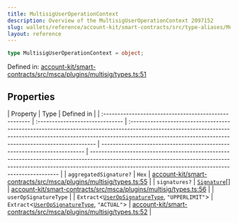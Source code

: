 ```yaml
---
title: MultisigUserOperationContext
description: Overview of the MultisigUserOperationContext 2097152
slug: wallets/reference/account-kit/smart-contracts/src/type-aliases/MultisigUserOperationContext
layout: reference
---
```


```ts
type MultisigUserOperationContext = object;
```

Defined in: [account-kit/smart-contracts/src/msca/plugins/multisig/types.ts:51](https://github.com/alchemyplatform/aa-sdk/blob/923a52171f7246172caf350853843e6680197da9/account-kit/smart-contracts/src/msca/plugins/multisig/types.ts#L51)

## Properties

| Property                                              | Type                            | Defined in                                                                                                                                                                                                                      |
| :---------------------------------------------------- | :------------------------------ | :------------------------------------------------------------------------------------------------------------------------------------------------------------------------------------------------------------------------------ | ------------------------------------------------------------------------ | ------------------------------------------------------------------------------------------------------------------------------------------------------------------------------------------------------------------------------- |
| <a id="aggregatedsignature" /> `aggregatedSignature?` | `Hex`                           | [account-kit/smart-contracts/src/msca/plugins/multisig/types.ts:55](https://github.com/alchemyplatform/aa-sdk/blob/923a52171f7246172caf350853843e6680197da9/account-kit/smart-contracts/src/msca/plugins/multisig/types.ts#L55) |
| <a id="signatures" /> `signatures?`                   | [`Signature`](Signature.mdx)\[] | [account-kit/smart-contracts/src/msca/plugins/multisig/types.ts:56](https://github.com/alchemyplatform/aa-sdk/blob/923a52171f7246172caf350853843e6680197da9/account-kit/smart-contracts/src/msca/plugins/multisig/types.ts#L56) |
| <a id="useropsignaturetype" /> `userOpSignatureType`  |                                 | `Extract`\<[`UserOpSignatureType`](UserOpSignatureType.mdx), `"UPPERLIMIT"`>                                                                                                                                                    | `Extract`\<[`UserOpSignatureType`](UserOpSignatureType.mdx), `"ACTUAL"`> | [account-kit/smart-contracts/src/msca/plugins/multisig/types.ts:52](https://github.com/alchemyplatform/aa-sdk/blob/923a52171f7246172caf350853843e6680197da9/account-kit/smart-contracts/src/msca/plugins/multisig/types.ts#L52) |
